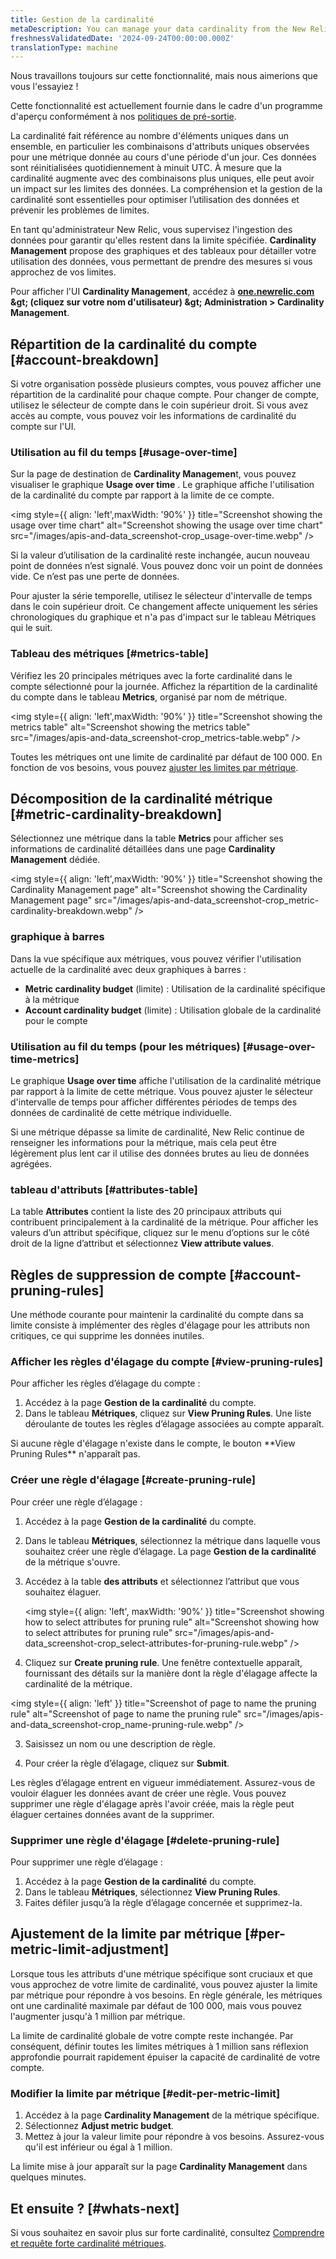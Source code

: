 ```yaml
---
title: Gestion de la cardinalité
metaDescription: You can manage your data cardinality from the New Relic UI.
freshnessValidatedDate: '2024-09-24T00:00:00.000Z'
translationType: machine
---
```


<Callout title="Aperçu">
  Nous travaillons toujours sur cette fonctionnalité, mais nous aimerions que vous l&apos;essayiez !

  Cette fonctionnalité est actuellement fournie dans le cadre d&apos;un programme d&apos;aperçu conformément à nos [politiques de pré-sortie](/docs/licenses/license-information/referenced-policies/new-relic-pre-release-policy).
</Callout>

La cardinalité fait référence au nombre d&apos;éléments uniques dans un ensemble, en particulier les combinaisons d&apos;attributs uniques observées pour une métrique donnée au cours d&apos;une période d&apos;un jour. Ces données sont réinitialisées quotidiennement à minuit UTC. À mesure que la cardinalité augmente avec des combinaisons plus uniques, elle peut avoir un impact sur les limites des données. La compréhension et la gestion de la cardinalité sont essentielles pour optimiser l’utilisation des données et prévenir les problèmes de limites.

En tant qu&apos;administrateur New Relic, vous supervisez l&apos;ingestion des données pour garantir qu&apos;elles restent dans la limite spécifiée. <DNT>**Cardinality Management**</DNT> propose des graphiques et des tableaux pour détailler votre utilisation des données, vous permettant de prendre des mesures si vous approchez de vos limites.

Pour afficher l&apos;UI **<DNT>Cardinality Management</DNT>**, accédez à **<DNT>[one.newrelic.com](https://one.newrelic.com)</DNT> &amp;gt; (cliquez sur votre nom d&apos;utilisateur) &amp;gt; <DNT>Administration &gt; Cardinality Management</DNT>**.

## Répartition de la cardinalité du compte [#account-breakdown]

Si votre organisation possède plusieurs comptes, vous pouvez afficher une répartition de la cardinalité pour chaque compte. Pour changer de compte, utilisez le sélecteur de compte dans le coin supérieur droit. Si vous avez accès au compte, vous pouvez voir les informations de cardinalité du compte sur l&apos;UI.

### Utilisation au fil du temps [#usage-over-time]

Sur la page de destination de <DNT>**Cardinality Managemen**t</DNT>, vous pouvez visualiser le graphique <DNT>**Usage over time**</DNT> . Le graphique affiche l&apos;utilisation de la cardinalité du compte par rapport à la limite de ce compte.

<img style={{ align: 'left',maxWidth: '90%' }} title="Screenshot showing the usage over time chart" alt="Screenshot showing the usage over time chart" src="/images/apis-and-data_screenshot-crop_usage-over-time.webp" />

<Callout variant="tip">
  Si la valeur d’utilisation de la cardinalité reste inchangée, aucun nouveau point de données n’est signalé. Vous pouvez donc voir un point de données vide. Ce n’est pas une perte de données.
</Callout>

Pour ajuster la série temporelle, utilisez le sélecteur d&apos;intervalle de temps dans le coin supérieur droit. Ce changement affecte uniquement les séries chronologiques du graphique et n&apos;a pas d&apos;impact sur le tableau Métriques qui le suit.

### Tableau des métriques [#metrics-table]

Vérifiez les 20 principales métriques avec la forte cardinalité dans le compte sélectionné pour la journée. Affichez la répartition de la cardinalité du compte dans le tableau <DNT>**Metrics**</DNT>, organisé par nom de métrique.

<img style={{ align: 'left',maxWidth: '90%' }} title="Screenshot showing the metrics table" alt="Screenshot showing the metrics table" src="/images/apis-and-data_screenshot-crop_metrics-table.webp" />

Toutes les métriques ont une limite de cardinalité par défaut de 100 000. En fonction de vos besoins, vous pouvez [ajuster les limites par métrique](#per-metric-limit-adjustment).

## Décomposition de la cardinalité métrique [#metric-cardinality-breakdown]

Sélectionnez une métrique dans la table <DNT>**Metrics**</DNT> pour afficher ses informations de cardinalité détaillées dans une page <DNT>**Cardinality Management**</DNT> dédiée.

<img style={{ align: 'left',maxWidth: '90%' }} title="Screenshot showing the Cardinality Management page" alt="Screenshot showing the Cardinality Management page" src="/images/apis-and-data_screenshot-crop_metric-cardinality-breakdown.webp" />

### graphique à barres

Dans la vue spécifique aux métriques, vous pouvez vérifier l&apos;utilisation actuelle de la cardinalité avec deux graphiques à barres :

* <DNT>**Metric cardinality budget**</DNT> (limite) : Utilisation de la cardinalité spécifique à la métrique
* <DNT>**Account cardinality budget**</DNT> (limite) : Utilisation globale de la cardinalité pour le compte

### Utilisation au fil du temps (pour les métriques) [#usage-over-time-metrics]

Le graphique <DNT>**Usage over time**</DNT> affiche l&apos;utilisation de la cardinalité métrique par rapport à la limite de cette métrique. Vous pouvez ajuster le sélecteur d&apos;intervalle de temps pour afficher différentes périodes de temps des données de cardinalité de cette métrique individuelle.

<Callout variant="tip">
  Si une métrique dépasse sa limite de cardinalité, New Relic continue de renseigner les informations pour la métrique, mais cela peut être légèrement plus lent car il utilise des données brutes au lieu de données agrégées.
</Callout>

### tableau d&apos;attributs [#attributes-table]

La table <DNT>**Attributes**</DNT> contient la liste des 20 principaux attributs qui contribuent principalement à la cardinalité de la métrique. Pour afficher les valeurs d’un attribut spécifique, cliquez sur le menu d’options sur le côté droit de la ligne d’attribut et sélectionnez <DNT>**View attribute values**</DNT>.

## Règles de suppression de compte [#account-pruning-rules]

Une méthode courante pour maintenir la cardinalité du compte dans sa limite consiste à implémenter des règles d&apos;élagage pour les attributs non critiques, ce qui supprime les données inutiles.

### Afficher les règles d&apos;élagage du compte [#view-pruning-rules]

Pour afficher les règles d’élagage du compte :

1. Accédez à la page **Gestion de la cardinalité** du compte.
2. Dans le tableau **Métriques**, cliquez sur <DNT>**View Pruning Rules**</DNT>. Une liste déroulante de toutes les règles d’élagage associées au compte apparaît.

<Callout variant="tip">
  Si aucune règle d&apos;élagage n&apos;existe dans le compte, le bouton <DNT>**View Pruning Rules**</DNT> n&apos;apparaît pas.
</Callout>

### Créer une règle d&apos;élagage [#create-pruning-rule]

Pour créer une règle d’élagage :

1. Accédez à la page **Gestion de la cardinalité** du compte.

2. Dans le tableau **Métriques**, sélectionnez la métrique dans laquelle vous souhaitez créer une règle d’élagage. La page **Gestion de la cardinalité** de la métrique s&apos;ouvre.

3. Accédez à la table **des attributs** et sélectionnez l’attribut que vous souhaitez élaguer.

   <img style={{ align: 'left', maxWidth: '90%' }} title="Screenshot showing how to select attributes for pruning rule" alt="Screenshot showing how to select attributes for pruning rule" src="/images/apis-and-data_screenshot-crop_select-attributes-for-pruning-rule.webp" />

4. Cliquez sur <DNT>**Create pruning rule**</DNT>. Une fenêtre contextuelle apparaît, fournissant des détails sur la manière dont la règle d&apos;élagage affecte la cardinalité de la métrique.

<img style={{ align: 'left' }} title="Screenshot of page to name the pruning rule" alt="Screenshot of page to name the pruning rule" src="/images/apis-and-data_screenshot-crop_name-pruning-rule.webp" />

3. Saisissez un nom ou une description de règle.

4. Pour créer la règle d’élagage, cliquez sur <DNT>**Submit**</DNT>.

<Callout variant="important">
  Les règles d’élagage entrent en vigueur immédiatement. Assurez-vous de vouloir élaguer les données avant de créer une règle. Vous pouvez supprimer une règle d&apos;élagage après l&apos;avoir créée, mais la règle peut élaguer certaines données avant de la supprimer.
</Callout>

### Supprimer une règle d&apos;élagage [#delete-pruning-rule]

Pour supprimer une règle d’élagage :

1. Accédez à la page **Gestion de la cardinalité** du compte.
2. Dans le tableau **Métriques**, sélectionnez <DNT>**View Pruning Rules**</DNT>.
3. Faites défiler jusqu’à la règle d’élagage concernée et supprimez-la.

## Ajustement de la limite par métrique [#per-metric-limit-adjustment]

Lorsque tous les attributs d&apos;une métrique spécifique sont cruciaux et que vous approchez de votre limite de cardinalité, vous pouvez ajuster la limite par métrique pour répondre à vos besoins. En règle générale, les métriques ont une cardinalité maximale par défaut de 100 000, mais vous pouvez l&apos;augmenter jusqu&apos;à 1 million par métrique.

<Callout variant="tip">
  La limite de cardinalité globale de votre compte reste inchangée. Par conséquent, définir toutes les limites métriques à 1 million sans réflexion approfondie pourrait rapidement épuiser la capacité de cardinalité de votre compte.
</Callout>

### Modifier la limite par métrique [#edit-per-metric-limit]

1. Accédez à la page <DNT>**Cardinality Management**</DNT> de la métrique spécifique.
2. Sélectionnez <DNT>**Adjust metric budget**</DNT>.
3. Mettez à jour la valeur limite pour répondre à vos besoins. Assurez-vous qu&apos;il est inférieur ou égal à 1 million.

La limite mise à jour apparaît sur la page <DNT>**Cardinality Management**</DNT> dans quelques minutes.

## Et ensuite ? [#whats-next]

Si vous souhaitez en savoir plus sur forte cardinalité, consultez [Comprendre et requête forte cardinalité métriques](/docs/data-apis/ingest-apis/metric-api/NRQL-high-cardinality-metrics/).